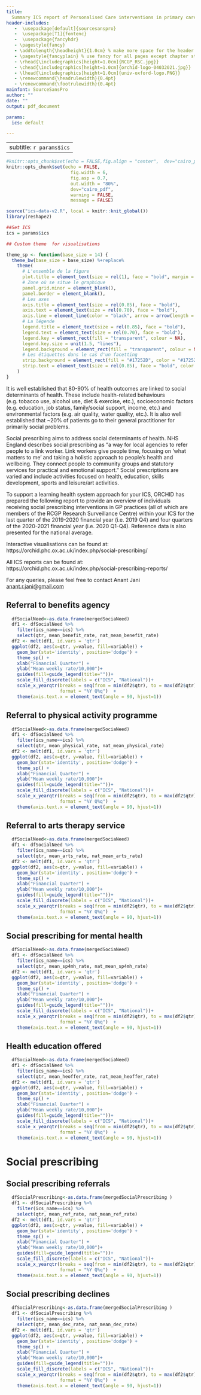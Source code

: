 ---
title: 
  Summary ICS report of Personalised Care interventions in primary care
header-includes:
   -  \usepackage[default]{sourcesanspro}
   -  \usepackage[T1]{fontenc}
   -  \usepackage{fancyhdr}
   - \pagestyle{fancy}
   - \addtolength{\headheight}{1.0cm} % make more space for the header
   - \pagestyle{fancyplain} % use fancy for all pages except chapter start
   - \rhead{\includegraphics[height=1.0cm]{RCGP_RSC.jpg}}
   - \chead{\includegraphics[height=1.0cm]{orchid-logo-04032021.jpg}}
   - \lhead{\includegraphics[height=1.0cm]{univ-oxford-logo.PNG}}
   - \renewcommand{\headrulewidth}{0.4pt}
   - \renewcommand{\footrulewidth}{0.4pt}
mainfont: SourceSansPro
author: ""
date: ""
output: pdf_document

params:
  ics: default

---

---
subtitle: `r params$ics`
---

```{r setup, include=FALSE}
#knitr::opts_chunk$set(echo = FALSE,fig.align = "center",  dev="cairo_pdf")
knitr::opts_chunk$set(echo = FALSE,
                        fig.width = 6,
                        fig.asp = 0.7,
                        out.width = "80%", 
                        dev="cairo_pdf",
                        warning = FALSE, 
                        message = FALSE)
```




```{r, include=FALSE}
source("ics-data-v2.R", local = knitr::knit_global())
library(reshape2)

##Set ICS
ics = params$ics

## Custom theme  for visualisations

theme_sp <- function(base_size = 14) {
  theme_bw(base_size = base_size) %+replace%
    theme(
      # L'ensemble de la figure
      plot.title = element_text(size = rel(1), face = "bold", margin = margin(0,0,5,0), hjust = 0),
      # Zone où se situe le graphique
      panel.grid.minor = element_blank(),
      panel.border = element_blank(),
      # Les axes
      axis.title = element_text(size = rel(0.85), face = "bold"),
      axis.text = element_text(size = rel(0.70), face = "bold"),
      axis.line = element_line(color = "black", arrow = arrow(length = unit(0.3, "lines"), type = "closed")),
      # La légende
      legend.title = element_text(size = rel(0.85), face = "bold"),
      legend.text = element_text(size = rel(0.70), face = "bold"),
      legend.key = element_rect(fill = "transparent", colour = NA),
      legend.key.size = unit(1.5, "lines"),
      legend.background = element_rect(fill = "transparent", colour = NA),
      # Les étiquettes dans le cas d'un facetting
      strip.background = element_rect(fill = "#17252D", color = "#17252D"),
      strip.text = element_text(size = rel(0.85), face = "bold", color = "white", margin = margin(5,0,5,0))
    )
}


```

It is well established that 80-90\% of health outcomes are linked to social determinants of health. These include health-related behaviours (e.g. tobacco use, alcohol use, diet & exercise, etc.), socioeconomic factors (e.g. education, job status, family/social support, income, etc.) and environmental factors (e.g. air quality, water quality, etc.).  It is also well established that ~20\% of patients go to their general practitioner for primarily social problems. 

Social prescribing aims to address social determinants of health. NHS England describes social prescribing as “a way for local agencies to refer people to a link worker. Link workers give people time, focusing on ‘what matters to me’ and taking a holistic approach to people’s health and wellbeing. They connect people to community groups and statutory services for practical and emotional support.” Social prescriptions are varied and include activities focused on health, education, skills development, sports and leisure/art activities.

To support a learning health system approach for your ICS, ORCHID has prepared the following report to provide an overview of individuals receiving social prescribing interventions in GP practices (all of which are members of the RCGP Research Surveillance Centre) within your ICS for the last quarter of the 2019-2020 financial year (i.e. 2019 Q4) and four quarters of the 2020-2021 financial year (i.e. 2020 Q1-Q4). Reference data is also presented for the national average.  

Interactive visualisations can be found at: https://orchid.phc.ox.ac.uk/index.php/social-prescribing/ 

All ICS reports can be found at: https://orchid.phc.ox.ac.uk/index.php/social-prescribing-reports/ 

For any queries, please feel free to contact Anant Jani <anant.r.jani@gmail.com>

\textit{Acknowledgments: General Practices (all of which are members of the RCGP Research Surveillance Centre, a sentinel network of >1900 nationally representative GP practices spread across England) who volunteer to be part of the RCGP RSC network and allow us to extract and used health data for surveillance, quality improvement and research. Patients for allowing their data to be used for surveillance and research.The funding for this project was provided by NHS-E. }

\textit{ NB:For low numbers of events (as indicated by low rates per 10,000 - the numbers on the vertical/y-axis), it is important to note that the data does not represent a large enough sample size to draw meaningful conclusions apart from the fact that there is very little activity happening in these areas.}

\center{
Data source: Oxford-RCGP Clinical Informatics Digital Hub (ORCHID) (https://orchid.phc.ox.ac.uk/) / [RCGP RSC](https://www.rcgp.org.uk/clinical-and-research/our-programmes/research-and-surveillance-centre.aspx)

}


## Referral to benefits agency

```{r socialneed-benefits}

  dfSocialNeed<-as.data.frame(mergedSociaNeed)
  df1 <- dfSocialNeed %>%
    filter(ics_name==ics) %>%
    select(qtr, mean_benefit_rate, nat_mean_benefit_rate)
  df2 <- melt(df1, id.vars = 'qtr')
  ggplot(df2, aes(x=qtr, y=value, fill=variable)) +
    geom_bar(stat='identity', position='dodge') +
    theme_sp() +
    xlab("Financial Quarter") +
    ylab("Mean weekly rate/10,000")+
    guides(fill=guide_legend(title=""))+
    scale_fill_discrete(labels = c("ICS", "National"))+
    scale_x_yearqtr(breaks = seq(from = min(df2$qtr), to = max(df2$qtr), by = 0.25),
                    format = "%Y Q%q")  +
    theme(axis.text.x = element_text(angle = 90, hjust=1))


```


## Referral to physical activity programme


```{r socialneed-physical-activity}

  dfSocialNeed<-as.data.frame(mergedSociaNeed)
  df1 <- dfSocialNeed %>%
    filter(ics_name==ics) %>%
    select(qtr, mean_physical_rate, nat_mean_physical_rate)
  df2 <- melt(df1, id.vars = 'qtr')
  ggplot(df2, aes(x=qtr, y=value, fill=variable)) +
    geom_bar(stat='identity', position='dodge') +
    theme_sp() +
    xlab("Financial Quarter") +
    ylab("Mean weekly rate/10,000")+
    guides(fill=guide_legend(title=""))+
    scale_fill_discrete(labels = c("ICS", "National"))+
    scale_x_yearqtr(breaks = seq(from = min(df2$qtr), to = max(df2$qtr), by = 0.25),
                    format = "%Y Q%q")  +
    theme(axis.text.x = element_text(angle = 90, hjust=1))


```

## Referral to arts therapy service


```{r socialneed-arts-therapy}

  dfSocialNeed<-as.data.frame(mergedSociaNeed)
  df1 <- dfSocialNeed %>%
    filter(ics_name==ics) %>%
    select(qtr, mean_arts_rate, nat_mean_arts_rate)
  df2 <- melt(df1, id.vars = 'qtr')
  ggplot(df2, aes(x=qtr, y=value, fill=variable)) +
    geom_bar(stat='identity', position='dodge') +
    theme_sp() +
    xlab("Financial Quarter") +
    ylab("Mean weekly rate/10,000")+
    guides(fill=guide_legend(title=""))+
    scale_fill_discrete(labels = c("ICS", "National"))+
    scale_x_yearqtr(breaks = seq(from = min(df2$qtr), to = max(df2$qtr), by = 0.25),
                    format = "%Y Q%q")  +
    theme(axis.text.x = element_text(angle = 90, hjust=1))


```

## Social prescribing for mental health

```{r socialneed-mental-health}

  dfSocialNeed<-as.data.frame(mergedSociaNeed)
  df1 <- dfSocialNeed %>%
    filter(ics_name==ics) %>%
    select(qtr, mean_sp4mh_rate, nat_mean_sp4mh_rate)
  df2 <- melt(df1, id.vars = 'qtr')
  ggplot(df2, aes(x=qtr, y=value, fill=variable)) +
    geom_bar(stat='identity', position='dodge') +
    theme_sp() +
    xlab("Financial Quarter") +
    ylab("Mean weekly rate/10,000")+
    guides(fill=guide_legend(title=""))+
    scale_fill_discrete(labels = c("ICS", "National"))+
    scale_x_yearqtr(breaks = seq(from = min(df2$qtr), to = max(df2$qtr), by = 0.25),
                    format = "%Y Q%q")  +
    theme(axis.text.x = element_text(angle = 90, hjust=1))


```

## Health education offered

```{r socialneed-he-offered}

  dfSocialNeed<-as.data.frame(mergedSociaNeed)
  df1 <- dfSocialNeed %>%
    filter(ics_name==ics) %>%
    select(qtr, mean_heoffer_rate, nat_mean_heoffer_rate)
  df2 <- melt(df1, id.vars = 'qtr')
  ggplot(df2, aes(x=qtr, y=value, fill=variable)) +
    geom_bar(stat='identity', position='dodge') +
    theme_sp() +
    xlab("Financial Quarter") +
    ylab("Mean weekly rate/10,000")+
    guides(fill=guide_legend(title=""))+
    scale_fill_discrete(labels = c("ICS", "National"))+
    scale_x_yearqtr(breaks = seq(from = min(df2$qtr), to = max(df2$qtr), by = 0.25),
                    format = "%Y Q%q")  +
    theme(axis.text.x = element_text(angle = 90, hjust=1))
```

\newpage 

# Social prescribing

## Social prescribing referrals

```{r socialneed-referrals}

  dfSocialPrescribing<-as.data.frame(mergedSocialPrescribing )
  df1 <- dfSocialPrescribing %>%
    filter(ics_name==ics) %>%
    select(qtr, mean_ref_rate, nat_mean_ref_rate)
  df2 <- melt(df1, id.vars = 'qtr')
  ggplot(df2, aes(x=qtr, y=value, fill=variable)) +
    geom_bar(stat='identity', position='dodge') +
    theme_sp() +
    xlab("Financial Quarter") +
    ylab("Mean weekly rate/10,000")+
    guides(fill=guide_legend(title=""))+
    scale_fill_discrete(labels = c("ICS", "National"))+
    scale_x_yearqtr(breaks = seq(from = min(df2$qtr), to = max(df2$qtr), by = 0.25),
                    format = "%Y Q%q")  +
    theme(axis.text.x = element_text(angle = 90, hjust=1))


```

## Social prescribing declines

```{r socialneed-declines}

  dfSocialPrescribing<-as.data.frame(mergedSocialPrescribing )
  df1 <- dfSocialPrescribing %>%
    filter(ics_name==ics) %>%
    select(qtr, mean_dec_rate, nat_mean_dec_rate)
  df2 <- melt(df1, id.vars = 'qtr')
  ggplot(df2, aes(x=qtr, y=value, fill=variable)) +
    geom_bar(stat='identity', position='dodge') +
    theme_sp() +
    xlab("Financial Quarter") +
    ylab("Mean weekly rate/10,000")+
    guides(fill=guide_legend(title=""))+
    scale_fill_discrete(labels = c("ICS", "National"))+
    scale_x_yearqtr(breaks = seq(from = min(df2$qtr), to = max(df2$qtr), by = 0.25),
                    format = "%Y Q%q")  +
    theme(axis.text.x = element_text(angle = 90, hjust=1))


```

